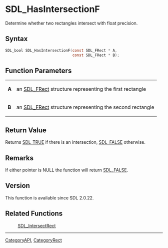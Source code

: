 = SDL_HasIntersectionF =

Determine whether two rectangles intersect with float precision.

== Syntax ==

<syntaxhighlight lang='c'>
SDL_bool SDL_HasIntersectionF(const SDL_FRect * A,
                              const SDL_FRect * B);
</syntaxhighlight>

== Function Parameters ==

{|
|'''A'''
|an [[SDL_FRect]] structure representing the first rectangle
|-
|'''B'''
|an [[SDL_FRect]] structure representing the second rectangle
|}

== Return Value ==

Returns [[SDL_TRUE]] if there is an intersection, [[SDL_FALSE]] otherwise.

== Remarks ==

If either pointer is NULL the function will return [[SDL_FALSE]].

== Version ==

This function is available since SDL 2.0.22.

== Related Functions ==

:[[SDL_IntersectRect]]

----
[[CategoryAPI]], [[CategoryRect]]


